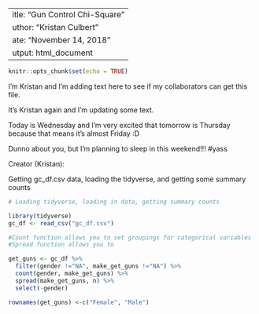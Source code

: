  ---
title: "Gun Control Chi-Square"
author: "Kristan Culbert"
date: "November 14, 2018"
output: html_document
---

```r
knitr::opts_chunk$set(echo = TRUE)
```

I'm Kristan and I'm adding text here to see if my collaborators can get this file. 

It's Kristan again and I'm updating some text. 

Today is Wednesday and I'm very excited that tomorrow is Thursday because that means it's almost Friday :D

Dunno about you, but I'm planning to sleep in this weekend!!! #yass

Creator (Kristan): 

Getting gc_df.csv data, loading the tidyverse, and getting some summary counts

```r

# Loading tidyverse, loading in data, getting summary counts

library(tidyverse)
gc_df <- read_csv("gc_df.csv")

#Count function allows you to set groupings for categorical variables
#Spread function allows you to 

get_guns <- gc_df %>% 
  filter(gender !="NA", make_get_guns !="NA") %>% 
  count(gender, make_get_guns) %>% 
  spread(make_get_guns, n) %>% 
  select(-gender)

rownames(get_guns) <-c("Female", "Male")
  

```

